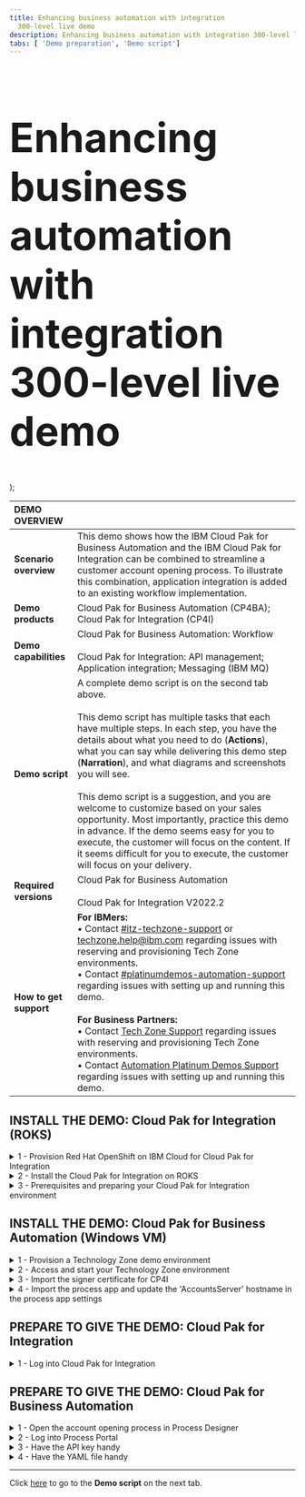 ```yaml
---
title: Enhancing business automation with integration
  300-level live demo
description: Enhancing business automation with integration 300-level live demo
tabs: [ 'Demo preparation', 'Demo script']
---
```


  <span>
    <h1 style="font-size:71px;">Enhancing business automation with integration <br/> 300-level live demo</h1>
  </span> );

<span id="top"></span>

| DEMO OVERVIEW | |
| :--- | :--- |
| **Scenario overview** | This demo shows how the IBM Cloud Pak for Business Automation and the IBM Cloud Pak for Integration can be combined to streamline a customer account opening process. To illustrate this combination, application integration is added to an existing workflow implementation. |
| **Demo products** | Cloud Pak for Business Automation (CP4BA); Cloud Pak for Integration (CP4I) |
| **Demo capabilities** | Cloud Pak for Business Automation: Workflow <br/><br/> Cloud Pak for Integration: API management; Application integration; Messaging (IBM MQ) |
| **Demo script** | A complete demo script is on the second tab above. <br/><br/> This demo script has multiple tasks that each have multiple steps. In each step, you have the details about what you need to do (**Actions**), what you can say while delivering this demo step (**Narration**), and what diagrams and screenshots you will see.<br/><br/>This demo script is a suggestion, and you are welcome to customize based on your sales opportunity. Most importantly, practice this demo in advance. If the demo seems easy for you to execute, the customer will focus on the content. If it seems difficult for you to execute, the customer will focus on your delivery. |
| **Required versions** | Cloud Pak for Business Automation <br/><br/> Cloud Pak for Integration V2022.2 |
| **How to get support** | **For IBMers:** <br/>• Contact <a href="https://ibm-cloud.slack.com/archives/C0124J683GW" target="_blank" rel="noreferrer">#itz-techzone-support</a> or <a href="mailto:techzone.help@ibm.com">techzone.help@ibm.com</a> regarding issues with reserving and provisioning Tech Zone environments.<br/>• Contact <a href="https://ibm-cloud.slack.com/archives/C0216F39ACU" target="_blank" rel="noreferrer">#platinumdemos-automation-support</a> regarding issues with setting up and running this demo. <br/><br/> **For Business Partners:** <br/>• Contact <a href="mailto:techzone.help@ibm.com">Tech Zone Support</a> regarding issues with reserving and provisioning Tech Zone environments.<br/>• Contact <a href="mailto:automationplatinumdemos@ibm.com"> Automation Platinum Demos Support</a> regarding issues with setting up and running this demo. |

## **INSTALL THE DEMO: Cloud Pak for Integration (ROKS)**

<details>

<summary>1 - Provision Red Hat OpenShift on IBM Cloud for Cloud Pak for Integration</summary>

<br/>

Provision Red Hat OpenShift on IBM Cloud (ROKS) ready to install the Cloud Pak for Integration. To provision your ROKS instance, follow these steps:

<br/>

1. To provision a ROKS cluster, go <a href="https://techzone.ibm.com/my/reservations/create/62f1112aeeb0ab0017dc7608" target="_blank" rel="noreferrer">here</a> and complete the form.

<br/>

2. You will receive a confirmation email confirming the instance is provisioning.

<br/>

3. You will receive a second email once the environment is provisioned. You should expect this to take between 30 and 120 minutes. This email contains information, such as URLs, allowing you to connect to the instance. <br/><img src="https://raw.githubusercontent.com/ibm-garage-tsa/platinum-demos/master/src/pages/300-enhancing-ba-with-integration/images/prep-14.png" width="800" /> If you have issues connecting to your instance, please contact <a href="https://ibm-cloud.slack.com/archives/C0124J683GW" target="_blank" rel="noreferrer">#itz-techzone-support</a>.

<br/>

**[Go to top](#top)**

</details>

<details>

<summary>2 - Install the Cloud Pak for Integration on ROKS</summary>

<br/>

1. Click the **Cluster URL** from the environment confirmation email. Log into IBM Cloud using your IBMid. <br/><img src="https://raw.githubusercontent.com/ibm-garage-tsa/platinum-demos/master/src/pages/300-enhancing-ba-with-integration/images/prep-15.png" width="800" />

<br/>

2. After you are logged in, click <a href="https://cloud.ibm.com/catalog/content/ibm-cp-integration-72f63273-f2f6-4e9c-8626-60fe798c57be-global" target="_blank" rel="noreferrer">here</a> to install Cloud Pak for Integration. <br/><br/> Make sure you are in an **ITZ** account (1) and the **Product version** is **2022.2.1** (2). <br/><img src="https://raw.githubusercontent.com/ibm-garage-tsa/platinum-demos/master/src/pages/300-enhancing-ba-with-integration/images/prep-16.png" width="800" />

<br/>

3. Scroll down to the **Select your cluster** section. From the list, select the **Red Hat OpenShift Cluster** (1) that you just created and click **Add project** (2). <br/><img src="https://raw.githubusercontent.com/ibm-garage-tsa/platinum-demos/master/src/pages/300-enhancing-ba-with-integration/images/prep-17.png" width="800" />

<br/>

4. Enter '**cp4i**' as the **Project** name (1). Click **Add** (2).

<br/>

5. Scroll down to the **Set the deployment values** section and toggle the **Use an existing secret?** slider to **No** (1). Enter a value for **csDefaultAdminPassword** (2). It is important that you choose a password that is 32 characters in length and is composed of only letters and numbers. You will need this password in step 12. <br/> <InlineNotification><strong>NOTE</strong>: Password validation is currently not enforced on this page. If you proceed with an invalid password, you will be able to start the installation, but it will fail. There is no way to recover from this error other than provisioning a new cluster. </InlineNotification> <br/><img src="https://raw.githubusercontent.com/ibm-garage-tsa/platinum-demos/master/src/pages/300-enhancing-ba-with-integration/images/prep-18.png" width="800" />

<br/>

6. Scroll down to **Optional deployment values**. Click the collapsible section to open them. First, we will select the appropriate parameters for this specific demo: <br/><br/> 1. **cognitiveCarRepairDemo**: Set to ‘**true**’ <br/> 2. **drivewayDentDeletionDemo**: Set to ‘**false**’ <br/> 3. **eventEnabledInsuranceDemo**: Set to ‘**false**’ <br/> 4. **mappingAssistDemo**: Set to ‘**false**’ <br/> 5. **weatherChatbotDemo**: Set to ‘**false**’ <br/><img src="https://raw.githubusercontent.com/ibm-garage-tsa/platinum-demos/master/src/pages/300-enhancing-ba-with-integration/images/prep-19.png" width="800" />

<br/>

7. Continue to change the parameters and values: <br/><br/>
<InlineNotification><strong>NOTE</strong>: If you don’t have an SMTP email server and accounts that you can use, you may sign up for a free Mailtrap.io account. Mailtrap.io is a free cloud service that mimics an SMTP server. It is used for development/demonstration purposes only. </InlineNotification> <br/><br/> 1. <strong>demoAPICMailServerHost</strong>: If you’re using mailtrap, leave this as '<strong>smtp.mailtrap.io</strong>.' <br/> 2. <strong>demoAPICMailServerPort</strong>: If you’re using mailtrap, leave this as '<strong>2525</strong>.' <br/> 3. <strong>demoAPICEmailAddress</strong>: If you’re using mailtrap, you can use any email address. The dummy address ’apicadmin@example.com’ is recommended. If you’re using your own mail server, use an email address that you can receive and read. <br/> 4. <strong>demoAPICMialServerUsername</strong>: Set this to your SMTP mailtrap username. This is different from your mailtrap login username and can be found by using these instructions. <br/> 5. <strong>demoAPICMailServerPassword</strong>: Set this to your SMTP mailtrap password. This is different from your mailtrap login password and can be found by using these instructions. <br/><br/> <img src="https://raw.githubusercontent.com/ibm-garage-tsa/platinum-demos/master/src/pages/300-enhancing-ba-with-integration/images/prep-20.png" width="800" />

<br/>

8. **Accept** the license agreement (1) and click **Install** (2) to install Cloud Pak for Integration. The installation will take up to 150 minutes. <br/><img src="https://raw.githubusercontent.com/ibm-garage-tsa/platinum-demos/master/src/pages/300-enhancing-ba-with-integration/images/prep-21.png" width="300" />

<br/>

9. You can view the progress in the Schematics progress bar (1), or check the details by clicking **View log** (2). <br/><img src="https://raw.githubusercontent.com/ibm-garage-tsa/platinum-demos/master/src/pages/300-enhancing-ba-with-integration/images/prep-22.png" width="800" />

<br/>

10. When the status is **Active**, you will be able to access Cloud Pak for Integration Platform Navigator. Select **Offering Dashboard** on the upper right corner of the page. <br/><img src="https://raw.githubusercontent.com/ibm-garage-tsa/platinum-demos/master/src/pages/300-enhancing-ba-with-integration/images/prep-23.png" width="800" />

<br/>

11. On the login page, select the **IBM provided credentials (admin only)** authentication type. <br/><img src="https://raw.githubusercontent.com/ibm-garage-tsa/platinum-demos/master/src/pages/300-enhancing-ba-with-integration/images/prep-24.png" width="800" />

<br/>

12. Use the admin username and password (1) you created in step 5, and click **Log in** (2). <br/><img src="https://raw.githubusercontent.com/ibm-garage-tsa/platinum-demos/master/src/pages/300-enhancing-ba-with-integration/images/prep-25.png" width="800" />

<br/>

13. Click **Integration instances**. <br/><img src="https://raw.githubusercontent.com/ibm-garage-tsa/platinum-demos/master/src/pages/300-enhancing-ba-with-integration/images/prep-26.png" width="800" />

<br/>

14. The parts of the Cloud Pak (API Connect, App Connect Designer, App Connect Dashboard, and Asset Repository) will display here. Additional instances for any of the integration capabilities can be created by selecting **Create an instance**. <br/><img src="https://raw.githubusercontent.com/ibm-garage-tsa/platinum-demos/master/src/pages/300-enhancing-ba-with-integration/images/prep-27.png" width="800" />

<br/>

You have successfully completed cluster provisioning, installation of Cloud Pak for Integration, and deployment of API Connect and App Connect. You are ready to proceed.

<br/>

**[Go to top](#top)**

</details>

<details>

<summary>3 - Prerequisites and preparing your Cloud Pak for Integration environment</summary>

<br/>

**Deploy IBM MQ**

<br/>

In this section, you will access your ROKS cluster and install IBM MQ configured ready for App Connect.

<br/>

1. Open <a href="https://techzone.ibm.com/my/reservations" target="_blank" rel="noreferrer">My reservations</a> in **IBM Technology Zone**.

<br/>

2. Select your **CP4I ROKS** cluster. <br/><img src="https://raw.githubusercontent.com/ibm-garage-tsa/platinum-demos/master/src/pages/300-enhancing-ba-with-integration/images/prep-28.png" width="800" />

<br/>

3. Click **Open your IBM Cloud environment**. <br/><img src="https://raw.githubusercontent.com/ibm-garage-tsa/platinum-demos/master/src/pages/300-enhancing-ba-with-integration/images/prep-29.png" width="800" />

<br/>

4. Click **OpenShift web console**. <br/><img src="https://raw.githubusercontent.com/ibm-garage-tsa/platinum-demos/master/src/pages/300-enhancing-ba-with-integration/images/prep-30.png" width="800" />

<br/>

5. On the web console, click **+** (1), the content of this <a href="https://raw.githubusercontent.com/IBM/platinum-demo-code-cp4icp4ba/main/cp4i/mq/externalqmgr.yaml" target="_blank" rel="noreferrer">file</a> into the screen (2), and select **Create** (3). <br/><img src="https://raw.githubusercontent.com/ibm-garage-tsa/platinum-demos/master/src/pages/300-enhancing-ba-with-integration/images/prep-31.png" width="800" />

<br/>

**Configure the certificates for communication**

<br/>

The default certificates configured for IBM API Connect do not advertise the hostname, and this can cause issues when invoking APIs. Let’s configure the right certificate.

<br/>

1. Open the **Workload** folder (1) and select **Secrets** (2). In the filter box, type '**ademo-gw-gateway**' (3), and select the corresponding entry (4). <br/><img src="https://raw.githubusercontent.com/ibm-garage-tsa/platinum-demos/master/src/pages/300-enhancing-ba-with-integration/images/prep-32.png" width="800" />

<br/>

2. Scroll down and you will see three entries. <br/><img src="https://raw.githubusercontent.com/ibm-garage-tsa/platinum-demos/master/src/pages/300-enhancing-ba-with-integration/images/prep-33.png" width="800" />

<br/>

3. Open two text editors. Copy **ca.crt** (1) and **tls.key** (2) into a file, and save it with the file name '**key.private.pem**' (3). Then, copy **tls.crt** (4) in another file, and save it with the file name '**key.public.pem**' (5). <br/><img src="https://raw.githubusercontent.com/ibm-garage-tsa/platinum-demos/master/src/pages/300-enhancing-ba-with-integration/images/prep-34.png" width="800" />

<br/>

4. Open the Cloud Pak for Integration home page from section 2 above. Using the menu in the top left, expand **Administration** and select **Integration instances**. <br/><img src="https://raw.githubusercontent.com/ibm-garage-tsa/platinum-demos/master/src/pages/300-enhancing-ba-with-integration/images/prep-35.png" width="800" />

<br/>

5. Select **ademo** with the **API management administration** type. <br/><img src="https://raw.githubusercontent.com/ibm-garage-tsa/platinum-demos/master/src/pages/300-enhancing-ba-with-integration/images/prep-36.png" width="800" />

<br/>

6. If necessary, log in again using the Common Services User Registry option. Click the **Resources** icon (1) and then **TLS** (2). <br/><img src="https://raw.githubusercontent.com/ibm-garage-tsa/platinum-demos/master/src/pages/300-enhancing-ba-with-integration/images/prep-37.png" width="800" />

<br/>

7. Scroll down to the **Keystore** section and click **Create**. <br/><img src="https://raw.githubusercontent.com/ibm-garage-tsa/platinum-demos/master/src/pages/300-enhancing-ba-with-integration/images/prep-38.png" width="800" />

<br/>

8. For the **Title**, enter '**Custom Gateway Keystore**.' <br/><img src="https://raw.githubusercontent.com/ibm-garage-tsa/platinum-demos/master/src/pages/300-enhancing-ba-with-integration/images/prep-39.png" width="800" />

<br/>

9. Scroll down to the **Private key & public key** section. For the **Step 1: Upload private key** section, upload **key.private.pem** (1). For the **Step 2: Upload public key** section, upload **key.public.pem** (2). Click **Save** (3). <br/><img src="https://raw.githubusercontent.com/ibm-garage-tsa/platinum-demos/master/src/pages/300-enhancing-ba-with-integration/images/prep-40.png" width="800" />

<br/>

10. Scroll to the top of the **TLS** section, and click **Default TLS server profile**. <br/><img src="https://raw.githubusercontent.com/ibm-garage-tsa/platinum-demos/master/src/pages/300-enhancing-ba-with-integration/images/prep-41.png" width="800" />

<br/>

11. Scroll to the **Keystore/truststore** section. In the pull down, select **Custom Gateway Keystore**. <br/><img src="https://raw.githubusercontent.com/ibm-garage-tsa/platinum-demos/master/src/pages/300-enhancing-ba-with-integration/images/prep-42.png" width="800" />

<br/>

12. Scroll down and click **Save**. <br/><img src="https://raw.githubusercontent.com/ibm-garage-tsa/platinum-demos/master/src/pages/300-enhancing-ba-with-integration/images/prep-43.png" width="800" />

<br/>

**Connect CP4I to your endpoints**

<br/>

Now, let's configure our services endpoints in Cloud Pak for Integration.

<br/>

1. In the menu on the top left, open the **Design** folder (1) and select **Integrations** (2). <br/><img src="https://raw.githubusercontent.com/ibm-garage-tsa/platinum-demos/master/src/pages/300-enhancing-ba-with-integration/images/prep-44.png" width="800" />

<br/>

2. Open the **Catalog** to see a list of the available connectors. <br/><img src="https://raw.githubusercontent.com/ibm-garage-tsa/platinum-demos/master/src/pages/300-enhancing-ba-with-integration/images/prep-45.png" width="800" />

<br/>

3. To configure the MQ connection, search for **IBM MQ** (1) and click **Connect** (2). <br/><img src="https://raw.githubusercontent.com/ibm-garage-tsa/platinum-demos/master/src/pages/300-enhancing-ba-with-integration/images/prep-46.png" width="800" />

<br/>

4. Click **Continue**. <br/><img src="https://raw.githubusercontent.com/ibm-garage-tsa/platinum-demos/master/src/pages/300-enhancing-ba-with-integration/images/prep-47.png" width="800" />

<br/>

5. Enter '**basicmq**' for the **Queue manager name** (1), '**basicmq-ibm-mq**' for the **Queue manager hostname** (2), and '**1414**' for the **Listener port number** (3). <br/><img src="https://raw.githubusercontent.com/ibm-garage-tsa/platinum-demos/master/src/pages/300-enhancing-ba-with-integration/images/prep-48.png" width="800" />

<br/>

6. Enter '**SYSTEM.DEF.SVRCONN**' for the **Channel name** (1), and click **Connect** (2). <br/><img src="https://raw.githubusercontent.com/ibm-garage-tsa/platinum-demos/master/src/pages/300-enhancing-ba-with-integration/images/prep-49.png" width="800" />

<br/>

7. Click **Continue**. <br/><img src="https://raw.githubusercontent.com/ibm-garage-tsa/platinum-demos/master/src/pages/300-enhancing-ba-with-integration/images/prep-50.png" width="800" />

<br/>

8. Click the **APIs** tab (1) and then the **+** icon (2). <br/><img src="https://raw.githubusercontent.com/ibm-garage-tsa/platinum-demos/master/src/pages/300-enhancing-ba-with-integration/images/prep-51.png" width="800" />

<br/>

9. Download the API definition for the external account service from <a href="https://raw.githubusercontent.com/IBM/platinum-demo-code-cp4icp4ba/main/cp4i/appConnect/CustomerAccountOpenAPIJSONServer.yaml" target="_blank" rel="noreferrer">here</a>.

<br/>

10. Select the downloaded **CustomerAccountOpenAPIJSONServer.yaml** file (1), and click **Next** (2). <br/><img src="https://raw.githubusercontent.com/ibm-garage-tsa/platinum-demos/master/src/pages/300-enhancing-ba-with-integration/images/prep-52.png" width="800" />

<br/>

11. Click **Add API**. <br/><img src="https://raw.githubusercontent.com/ibm-garage-tsa/platinum-demos/master/src/pages/300-enhancing-ba-with-integration/images/prep-53.png" width="800" />

<br/>

12. Expand the imported API (1), and click **Connect** (2). <br/><img src="https://raw.githubusercontent.com/ibm-garage-tsa/platinum-demos/master/src/pages/300-enhancing-ba-with-integration/images/prep-54.png" width="800" />

<br/>

13. Scroll down and click **Connect**.

<br/>

**Import the flows**

<br/>

1. Download the following two files: <br/> • <a href="https://raw.githubusercontent.com/IBM/platinum-demo-code-cp4icp4ba/main/cp4i/appConnect/MQExternalProvider.yaml" target="_blank" rel="noreferrer">MQ flow to simulate the acquired bank</a> <br/> • <a href="https://github.com/IBM/platinum-demo-code-cp4icp4ba/blob/main/cp4i/appConnect/Accounts.yaml" target="_blank" rel="noreferrer">Accounts API flow that CP4BA will use</a>

<br/>

2. Import each downloaded file by clicking the **Dashboard** icon (1), selecting **New** (2), and clicking **Import flow…** (3). <br/><img src="https://raw.githubusercontent.com/ibm-garage-tsa/platinum-demos/master/src/pages/300-enhancing-ba-with-integration/images/prep-55.png" width="800" />

<br/>

3. Add the downloaded **MQExternalProvider.yaml** file (1), and click **Import** (2). <br/><img src="https://raw.githubusercontent.com/ibm-garage-tsa/platinum-demos/master/src/pages/300-enhancing-ba-with-integration/images/prep-56.png" width="800" />

<br/>

4. Start the imported flow by selecting the menu at the top right (1), and clicking **Start flow** (2). <br/><img src="https://raw.githubusercontent.com/ibm-garage-tsa/platinum-demos/master/src/pages/300-enhancing-ba-with-integration/images/prep-57.png" width="800" />

<br/>

5. Repeat the process for the other downloaded **Accounts.yaml** file. This time, the flow is started by switching the toggle from **Stopped** to **Started**. <br/><img src="https://raw.githubusercontent.com/ibm-garage-tsa/platinum-demos/master/src/pages/300-enhancing-ba-with-integration/images/prep-58.png" width="800" />

<br/>

**Test the flow**

<br/>

1. Click the **Dashboard** icon to return to the dashboard and view the imported flows. <br/><img src="https://raw.githubusercontent.com/ibm-garage-tsa/platinum-demos/master/src/pages/300-enhancing-ba-with-integration/images/prep-59.png" width="800" />

<br/>

2. Select the **Accounts** flow. <br/><img src="https://raw.githubusercontent.com/ibm-garage-tsa/platinum-demos/master/src/pages/300-enhancing-ba-with-integration/images/prep-60.png" width="800" />

<br/>

3. Select the **Test** tab (1), **Get /Accounts/{customerId}** operation (2), and then the **Try it** tab (3). <br/><img src="https://raw.githubusercontent.com/ibm-garage-tsa/platinum-demos/master/src/pages/300-enhancing-ba-with-integration/images/prep-61.png" width="800" />

<br/>

4. Scroll down and enter '**1234567890**' in the **customerId** field (1), and click **Send** (2). <br/><img src="https://raw.githubusercontent.com/ibm-garage-tsa/platinum-demos/master/src/pages/300-enhancing-ba-with-integration/images/prep-62.png" width="800" />

<br/>

5. The first test fails due to a known issue with the following error: <br/><img src="https://raw.githubusercontent.com/ibm-garage-tsa/platinum-demos/master/src/pages/300-enhancing-ba-with-integration/images/prep-63.png" width="800" />

<br/>

6. Click **Send** for a second time to receive the correct response. <br/><img src="https://raw.githubusercontent.com/ibm-garage-tsa/platinum-demos/master/src/pages/300-enhancing-ba-with-integration/images/prep-64.png" width="800" />

<br/>

7. To integrate the API into the Business Workflow, two environmentally specific pieces of information are required. Scroll to the top of the screen. Save the **URL** (1) and the **API Key** (2), both of which will be used later. <br/><img src="https://raw.githubusercontent.com/ibm-garage-tsa/platinum-demos/master/src/pages/300-enhancing-ba-with-integration/images/prep-65.png" width="800" />

**[Go to top](#top)**

</details>

## **INSTALL THE DEMO: Cloud Pak for Business Automation (Windows VM)**

<details>

<summary>1 - Provision a Technology Zone demo environment</summary>

<br/>

Reserve a Technology Zone demo environment <a href="https://techzone.ibm.com/my/reservations/create/6179dcc9dc45330017eb8237" target="_blank" rel="noreferrer">here</a>.

<br/>

<InlineNotification><strong>NOTE</strong>: The Technology Zone provided environment contains two Windows virtual machines. Only the <strong>Business Automation Workflow (BAW) VM</strong> is needs for this demo. </InlineNotification>

<br/>

**[Go to top](#top)**

</details>

<details>

<summary>2 - Access and start your Technology Zone environment</summary>

<br/>

1. Access your Technology Zone environment using the link in the reservation email. You may also use the IBM Technology Zone’s **My Library** → **My Reservations** page.

<br/>

2. If the VMs are not already started, click the **play** button to start the **BAW** VM. <br/> <img src="https://raw.githubusercontent.com/ibm-garage-tsa/platinum-demos/master/src/pages/300-enhancing-ba-with-integration/images/prep-70.png" width="800" />

<br/>

3. Once it has started, click to open the **BAW** VM. <br/> <img src="https://raw.githubusercontent.com/ibm-garage-tsa/platinum-demos/master/src/pages/300-enhancing-ba-with-integration/images/prep-71.png" width="800" />

<br/>

**[Go to top](#top)**

</details>

<details>

<summary>3 - Import the signer certificate for CP4I</summary>

<br/>

1. Use Firefox to open the **WebSphere Console**. In the Firefox bookmarks bar, open **BAW** -> **WebSphere Integrated Solutions Console**. <br/> <img src="https://raw.githubusercontent.com/ibm-garage-tsa/platinum-demos/master/src/pages/300-enhancing-ba-with-integration/images/prep-1.png" width="800" />

<br/>

2. Enter '**admin**' as the **User ID** and '**admin**' as the **Password**. <br/> <img src="https://raw.githubusercontent.com/ibm-garage-tsa/platinum-demos/master/src/pages/300-enhancing-ba-with-integration/images/prep-2.png" width="800" />

<br/>

3. Open **Security** (1) and click **SSL certificate and key management** (2). <br/> <img src="https://raw.githubusercontent.com/ibm-garage-tsa/platinum-demos/master/src/pages/300-enhancing-ba-with-integration/images/prep-3.png" width="800" />

<br/>

4. Click **Key stores and certificates**. <br/> <img src="https://raw.githubusercontent.com/ibm-garage-tsa/platinum-demos/master/src/pages/300-enhancing-ba-with-integration/images/prep-4.png" width="800" />

<br/>

5. Click **CellDefaultTrustStore**. <br/> <img src="https://raw.githubusercontent.com/ibm-garage-tsa/platinum-demos/master/src/pages/300-enhancing-ba-with-integration/images/prep-5.png" width="800" />

<br/>

6. Click **Signer certificates**. <br/> <img src="https://raw.githubusercontent.com/ibm-garage-tsa/platinum-demos/master/src/pages/300-enhancing-ba-with-integration/images/prep-6.png" width="800" />

<br/>

7. Click **Retrieve from port**. <br/> <img src="https://raw.githubusercontent.com/ibm-garage-tsa/platinum-demos/master/src/pages/300-enhancing-ba-with-integration/images/prep-7.png" width="800" />

<br/>

8. For **Host**, enter your CP4I ROKS hostname. For **Port**, enter '**443**'. For **Alias**, enter '**integration-1**'. Click **Retrieve signer information**. <br/><img src="https://raw.githubusercontent.com/ibm-garage-tsa/platinum-demos/master/src/pages/300-enhancing-ba-with-integration/images/prep-8.png" width="800" />

<br/>

9. Click **Apply**. <br/><img src="https://raw.githubusercontent.com/ibm-garage-tsa/platinum-demos/master/src/pages/300-enhancing-ba-with-integration/images/prep-9.png" width="800" />

<br/>

10. Click **Save**. <br/><img src="https://raw.githubusercontent.com/ibm-garage-tsa/platinum-demos/master/src/pages/300-enhancing-ba-with-integration/images/prep-10.png" width="800" />

<br/>

11. The new certificate is now added. <br/><img src="https://raw.githubusercontent.com/ibm-garage-tsa/platinum-demos/master/src/pages/300-enhancing-ba-with-integration/images/prep-11.png" width="800" />

<br/>

**[Go to top](#top)**

</details>

<details>

<summary>4 - Import the process app and update the 'AccountsServer' hostname in the process app settings</summary>

<br/>

1. Use Chrome to open Process Designer. <br/> <img src="https://raw.githubusercontent.com/ibm-garage-tsa/platinum-demos/master/src/pages/300-enhancing-ba-with-integration/images/prep-72.png" width="800" />

<br/>

2. Click **Process Apps**. <br/> <img src="https://raw.githubusercontent.com/ibm-garage-tsa/platinum-demos/master/src/pages/300-enhancing-ba-with-integration/images/prep-73.png" width="800" />

<br/>

3. Click **Import**. <br/> <img src="https://raw.githubusercontent.com/ibm-garage-tsa/platinum-demos/master/src/pages/300-enhancing-ba-with-integration/images/prep-74.png" width="800" />

<br/>

4. Click **Browse**. <br/> <img src="https://raw.githubusercontent.com/ibm-garage-tsa/platinum-demos/master/src/pages/300-enhancing-ba-with-integration/images/prep-75.png" width="800" />

<br/>

5. Select the **<a href="./New_Account_Opening.twx" target="_blank" rel="noreferrer">New_Account_Opening.twx</a>** file (1). Click **Open** (2). <br/> <img src="https://raw.githubusercontent.com/ibm-garage-tsa/platinum-demos/master/src/pages/300-enhancing-ba-with-integration/images/prep-76.png" width="800" />

<br/>

6. Click **OK**. <br/> <img src="https://raw.githubusercontent.com/ibm-garage-tsa/platinum-demos/master/src/pages/300-enhancing-ba-with-integration/images/prep-77.png" width="800" />

<br/>

7. Wait for the import to complete. Click **New Account Opening**. <br/> <img src="https://raw.githubusercontent.com/ibm-garage-tsa/platinum-demos/master/src/pages/300-enhancing-ba-with-integration/images/prep-78.png" width="800" />

<br/>

8. Click the **Servers** tab. <br/> <img src="https://raw.githubusercontent.com/ibm-garage-tsa/platinum-demos/master/src/pages/300-enhancing-ba-with-integration/images/prep-79.png" width="800" />

<br/>

9. In **Process App Settings**, **AccountsServer** must be updated with the hostname of your CP4I ROKS environment. Set **Hostname** to the hostname of your CP4I ROKS environment. <br/> <img src="https://raw.githubusercontent.com/ibm-garage-tsa/platinum-demos/master/src/pages/300-enhancing-ba-with-integration/images/prep-80.png" width="800" />

<br/>

**[Go to top](#top)**

</details>

## **PREPARE TO GIVE THE DEMO: Cloud Pak for Integration**

<details>

<summary>1 - Log into Cloud Pak for Integration</summary>
<br/>

1. Open **Cloud Pak for Integration** and click **IBM provided credentials (admin only)**. <br/><img src="https://raw.githubusercontent.com/ibm-garage-tsa/platinum-demos/master/src/pages/300-enhancing-ba-with-integration/images/prep-66.png" width="800" />

<br/>

2. Enter your admin username and password (1), and click **Log in** (2). <br/><img src="https://raw.githubusercontent.com/ibm-garage-tsa/platinum-demos/master/src/pages/300-enhancing-ba-with-integration/images/prep-67.png" width="800" />

<br/>

3. Click **Integration instances**. <br/><img src="https://raw.githubusercontent.com/ibm-garage-tsa/platinum-demos/master/src/pages/300-enhancing-ba-with-integration/images/prep-68.png" width="800" />

<br/>

4. On the **Integration instances** page, click **ace-designer-demo**. <br/><img src="https://raw.githubusercontent.com/ibm-garage-tsa/platinum-demos/master/src/pages/300-enhancing-ba-with-integration/images/prep-69.png" width="800" />

**[Go to top](#top)**

</details>

## **PREPARE TO GIVE THE DEMO: Cloud Pak for Business Automation**

<details>

<summary>1 - Open the account opening process in Process Designer</summary>
<br/>

<InlineNotification><strong>TIP</strong>: Using separate browsers for Process Designer vs. Process Portal prevents the logins from colliding with each other. </InlineNotification>

<br/>

1. Use Firefox to open **Process Designer**. <br/> <img src="https://raw.githubusercontent.com/ibm-garage-tsa/platinum-demos/master/src/pages/300-enhancing-ba-with-integration/images/prep-81.png" width="800" />

<br/>

2. Log in to **Workflow Center** using '**admin**' as both the **User name** and **Password**. <br/> <img src="https://raw.githubusercontent.com/ibm-garage-tsa/platinum-demos/master/src/pages/300-enhancing-ba-with-integration/images/prep-82.png" width="800" />

<br/>

3. Click **Process Apps**. <br/> <img src="https://raw.githubusercontent.com/ibm-garage-tsa/platinum-demos/master/src/pages/300-enhancing-ba-with-integration/images/prep-83.png" width="800" />

<br/>

4. Click **New Account Opening**. <br/> <img src="https://raw.githubusercontent.com/ibm-garage-tsa/platinum-demos/master/src/pages/300-enhancing-ba-with-integration/images/prep-84.png" width="800" />

<br/>

5. Click **Processes** (1) and then **New Account (Current Workflow)** (2). <br/> <img src="https://raw.githubusercontent.com/ibm-garage-tsa/platinum-demos/master/src/pages/300-enhancing-ba-with-integration/images/prep-85.png" width="800" />

<br/>

6. The **New Account (Current Workflow)** process definition is now open. <br/> <img src="https://raw.githubusercontent.com/ibm-garage-tsa/platinum-demos/master/src/pages/300-enhancing-ba-with-integration/images/prep-86.png" width="800" />

<br/>

**[Go to top](#top)**

</details>

<details>

<summary>2 - Log into Process Portal</summary>
<br/>

1. Use Chrome to open **Process Portal**. In the Chrome bookmarks bar, open **BAW** (1) → **Process Portal** (2). <br/>
<InlineNotification><strong>TIP</strong>: Using separate browsers for Workflow Center vs. Process Portal prevents the logins from colliding with each other. </InlineNotification>
<br/> <img src="https://raw.githubusercontent.com/ibm-garage-tsa/platinum-demos/master/src/pages/300-enhancing-ba-with-integration/images/prep-87.png" width="800" />

<br/>

2. Log in with '**assistant**' as the **Username** and '**passw0rd**' as the **Password**. <br/> <img src="https://raw.githubusercontent.com/ibm-garage-tsa/platinum-demos/master/src/pages/300-enhancing-ba-with-integration/images/prep-88.png" width="800" />

<br/>

3. **Process Portal** is now open. <br/> <img src="https://raw.githubusercontent.com/ibm-garage-tsa/platinum-demos/master/src/pages/300-enhancing-ba-with-integration/images/prep-89.png" width="800" />

<br/>

**[Go to top](#top)**

</details>

<details>

<summary>3 - Have the API key handy</summary>
<br/>

The very last step of the CP4I installation (above) required you to save the API Key.

<br/>

In the demo script, you will be required to enter the CP4I API key into the process application. Make sure the API key is easily accessible.

<br/>

<InlineNotification><strong>TIP</strong>: For easy access, store the API key in the Windows clipboard. </InlineNotification>

<br/>

**[Go to top](#top)**

</details>

<details>

<summary>4 - Have the YAML file handy</summary>
<br/>

In the demo script, you will be required to use the OpenAPI 3.0 YAML file to discover the API. Download the YAML file **<a href="./Accounts-openapi.yaml" target="_blank" rel="noreferrer">here</a>**. You will have to move it into the VM.

<br/>

<InlineNotification><strong>TIP</strong>: Use Box to move the YAML file from your local machine into your VM. </InlineNotification>

<br/>

**[Go to top](#top)**

</details>

***

Click [here](/300-enhancing-ba-with-integration/demo-script) to go to the **Demo script** on the next tab.
